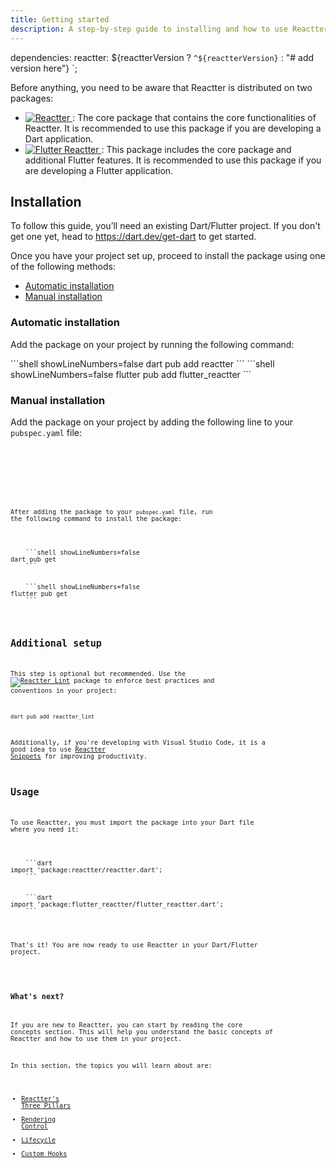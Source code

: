 ```yaml
---
title: Getting started
description: A step-by-step guide to installing and how to use Reactter.
---
```





dependencies:
  reactter: ${reactterVersion ? `^${reactterVersion}` : "# add version here"}
`;

Before anything, you need to be aware that Reactter is distributed on two packages:

<ul>
  <li>
    <a href="https://pub.dev/packages/reactter" class="inline-block align-middle">
      <img class="min-w-28" src="https://img.shields.io/pub/v/reactter?color=1d7fac&amp;labelColor=29b6f6&amp;label=reactter&amp;logo=dart" alt="Reactter" />
    </a>
    <span>: </span>
    <span>The core package that contains the core functionalities of Reactter.
    It is recommended to use this package if you are developing a Dart application.</span>
  </li>
  <li>
    <a href="https://pub.dev/packages/flutter_reactter" class="inline-block align-middle">
      <img src="https://img.shields.io/pub/v/flutter_reactter?color=1d7fac&amp;labelColor=29b6f6&amp;label=flutter_reactter&amp;logo=flutter" alt="Flutter Reactter" />
    </a>
    <span>: </span>
    <span>This package includes the core package and additional Flutter features.
    It is recommended to use this package if you are developing a Flutter application.</span>
  </li>
</ul>

<div x-data="{ currentTab: 1}">

## Installation

To follow this guide, you’ll need an existing Dart/Flutter project. If you don't get one yet, head to https://dart.dev/get-dart to get started.

Once you have your project set up, proceed to install the package using one of the following methods:

- [Automatic installation](#automatic-installation)
- [Manual installation](#manual-installation)

### Automatic installation

Add the package on your project by running the following command:

<Tabs groupName="project_type">
  <TabItem name="dart" label="Only Dart" icon="dart">
    ```shell showLineNumbers=false
    dart pub add reactter
    ```
  </TabItem>
  <TabItem name="flutter" label="With Flutter" icon="flutter">
    ```shell showLineNumbers=false
    flutter pub add flutter_reactter
    ```
  </TabItem>
</Tabs>


### Manual installation

Add the package on your project by adding the following line to your `pubspec.yaml` file:

<Tabs groupName="project_type">
  <TabItem name="dart" label="Only Dart" icon="dart">
    <Code
      title="pubspec.yaml"
      lang="yaml"
      showLineNumbers={false}
      code={`
dependencies:
  reactter: ${reactterVersion ? `^${reactterVersion}` : "# add version here"}
      `}
    />
  </TabItem>
  <TabItem name="flutter" label="With Flutter" icon="flutter">
    <Code
      title="pubspec.yaml"
      lang="yaml"
      showLineNumbers={false}
      code={`
dependencies:
  flutter_reactter: ${flutterReactterVersion ? `^${flutterReactterVersion}` : "# add version here"}
      `}
    />
  </TabItem>
</Tabs>

After adding the package to your `pubspec.yaml` file, run the following command to install the package:

<Tabs groupName="project_type">
  <TabItem name="dart" label="Only Dart" icon="dart">
    ```shell showLineNumbers=false
dart pub get
    ```
  </TabItem>
  <TabItem name="flutter" label="With Flutter" icon="flutter">
    ```shell showLineNumbers=false
flutter pub get
    ```
  </TabItem>
</Tabs>

## Additional setup

This step is optional but recommended. Use the <span class="inline-block align-middle">[![Reactter Lint](https://img.shields.io/pub/v/reactter_lint?color=1d7fac&labelColor=29b6f6&label=reactter_lint&logo=dart)](https://pub.dev/packages/reactter_lint)</span> package to enforce best practices and conventions in your project:

```shell showLineNumbers=false
dart pub add reactter_lint
```

Additionally, if you're developing with Visual Studio Code, it is a good idea to use [Reactter Snippets](https://marketplace.visualstudio.com/items?itemName=CarLeonDev.reacttersnippets) for improving productivity.

## Usage

To use Reactter, you must import the package into your Dart file where you need it:

<Tabs groupName="project_type">
  <TabItem name="dart" label="Only Dart" icon="dart">
    ```dart
import 'package:reactter/reactter.dart';
    ```
  </TabItem>
  <TabItem name="flutter" label="With Flutter" icon="flutter">
    ```dart
import 'package:flutter_reactter/flutter_reactter.dart';
    ```
  </TabItem>
</Tabs>

That's it! You are now ready to use Reactter in your Dart/Flutter project.

</div>

### What's next?

If you are new to Reactter, you can start by reading the core concepts section.
This will help you understand the basic concepts of Reactter and how to use them in your project.

In this section, the topics you will learn about are:
- [Reactter's Three Pillars](/reactter/core_concepts/reactter_three_pillars)
- [Rendering Control](/reactter/core_concepts/rendering_control)
- [Lifecycle](/reactter/core_concepts/lifecycle)
- [Custom Hooks](/reactter/core_concepts/custom_hooks)

